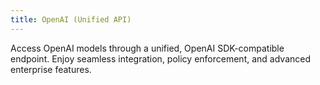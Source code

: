 ```yaml
---
title: OpenAI (Unified API)
---
```


Access OpenAI models through a unified, OpenAI SDK-compatible endpoint. Enjoy seamless integration, policy enforcement, and advanced enterprise features.